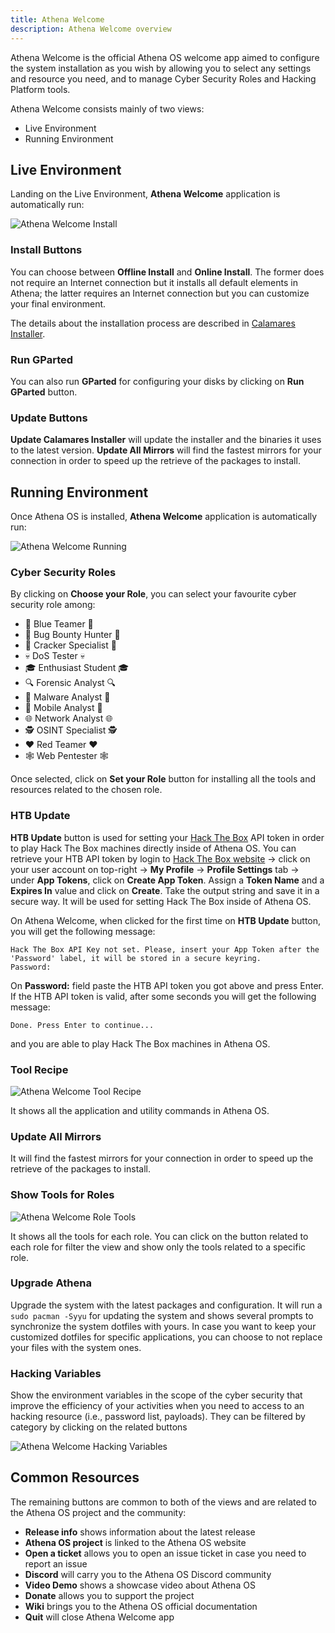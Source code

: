 ```yaml
---
title: Athena Welcome
description: Athena Welcome overview
---
```


Athena Welcome is the official Athena OS welcome app aimed to configure the system installation as you wish by allowing you to select any settings and resource you need, and to manage Cyber Security Roles and Hacking Platform tools.

Athena Welcome consists mainly of two views:
* Live Environment
* Running Environment

## Live Environment

Landing on the Live Environment, **Athena Welcome** application is automatically run:

![Athena Welcome Install](@assets/athena-welcome-install.png)

### Install Buttons

You can choose between **Offline Install** and **Online Install**. The former does not require an Internet connection but it installs all default elements in Athena; the latter requires an Internet connection but you can customize your final environment.

The details about the installation process are described in [Calamares Installer](/en/configuration/calamares/).

### Run GParted

You can also run **GParted** for configuring your disks by clicking on **Run GParted** button.

### Update Buttons

**Update Calamares Installer** will update the installer and the binaries it uses to the latest version. **Update All Mirrors** will find the fastest mirrors for your connection in order to speed up the retrieve of the packages to install.

## Running Environment

Once Athena OS is installed, **Athena Welcome** application is automatically run:

![Athena Welcome Running](@assets/athena-welcome-running.png)

### Cyber Security Roles

By clicking on **Choose your Role**, you can select your favourite cyber security role among:
* 💙 Blue Teamer 💙
* 🐞 Bug Bounty Hunter 🐞
* 🍘 Cracker Specialist 🍘
* 💀 DoS Tester 💀
* 🎓 Enthusiast Student 🎓
* 🔍 Forensic Analyst 🔍
* 🦠 Malware Analyst 🦠
* 📱 Mobile Analyst 📱
* 🌐 Network Analyst 🌐
* 🕵️ OSINT Specialist 🕵️
* ❤️ Red Teamer ❤️
* 🕸️ Web Pentester 🕸️

Once selected, click on **Set your Role** button for installing all the tools and resources related to the chosen role.

### HTB Update

**HTB Update** button is used for setting your [Hack The Box](https://www.hackthebox.com/) API token in order to play Hack The Box machines directly inside of Athena OS.
You can retrieve your HTB API token by login to [Hack The Box website](https://app.hackthebox.com/) -> click on your user account on top-right -> **My Profile** -> **Profile Settings** tab -> under **App Tokens**, click on **Create App Token**. Assign a **Token Name** and a **Expires In** value and click on **Create**. Take the output string and save it in a secure way. It will be used for setting Hack The Box inside of Athena OS.

On Athena Welcome, when clicked for the first time on **HTB Update** button, you will get the following message:
```
Hack The Box API Key not set. Please, insert your App Token after the 'Password' label, it will be stored in a secure keyring.
Password: 
```
On **Password:** field paste the HTB API token you got above and press Enter. If the HTB API token is valid, after some seconds you will get the following message:
```
Done. Press Enter to continue...
```
and you are able to play Hack The Box machines in Athena OS.

### Tool Recipe

![Athena Welcome Tool Recipe](@assets/athena-welcome-toolrecipe.png)

It shows all the application and utility commands in Athena OS.

### Update All Mirrors

It will find the fastest mirrors for your connection in order to speed up the retrieve of the packages to install.

### Show Tools for Roles

![Athena Welcome Role Tools](@assets/athena-welcome-roletools.png)

It shows all the tools for each role. You can click on the button related to each role for filter the view and show only the tools related to a specific role.

### Upgrade Athena

Upgrade the system with the latest packages and configuration. It will run a `sudo pacman -Syyu` for updating the system and shows several prompts to synchronize the system dotfiles with yours. In case you want to keep your customized dotfiles for specific applications, you can choose to not replace your files with the system ones.

### Hacking Variables

Show the environment variables in the scope of the cyber security that improve the efficiency of your activities when you need to access to an hacking resource (i.e., password list, payloads). They can be filtered by category by clicking on the related buttons

![Athena Welcome Hacking Variables](@assets/athena-welcome-variables.png)

## Common Resources

The remaining buttons are common to both of the views and are related to the Athena OS project and the community:
* **Release info** shows information about the latest release
* **Athena OS project** is linked to the Athena OS website
* **Open a ticket** allows you to open an issue ticket in case you need to report an issue
* **Discord** will carry you to the Athena OS Discord community
* **Video Demo** shows a showcase video about Athena OS
* **Donate** allows you to support the project
* **Wiki** brings you to the Athena OS official documentation
* **Quit** will close Athena Welcome app